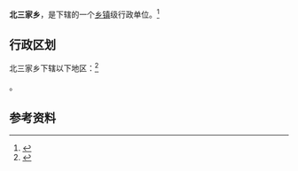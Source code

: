 {{中国乡级行政区|21/04/23/204/000}}

'''北三家乡'''，是{{PRC admin/fullname|21/04/23/204/000|3}}下辖的一个[[乡镇|乡镇]]级行政单位。<ref>{{PRC admin/ref sgc|{{PRC admin/parent|21/04/23/204/000}}}}</ref>

== 行政区划 ==

北三家乡下辖以下地区：<ref>{{PRC admin/ref sgc|21/04/23/204/000}}</ref>

{{PRC admin/children|21/04/23/204/000}}。

== 参考资料 ==

{{reflist}}

{{行政区划小作品}}
{{PRC admin/navcat|21/04/23/204/000}}